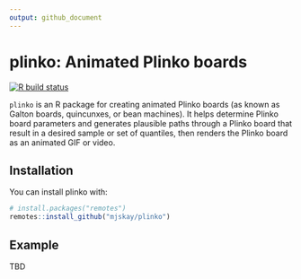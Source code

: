 ```yaml
---
output: github_document
---
```


# plinko: Animated Plinko boards

<!-- badges: start -->
[![R build status](https://github.com/mjskay/plinko/workflows/R-CMD-check/badge.svg)](https://github.com/mjskay/plinko/actions)
<!-- badges: end -->

`plinko` is an R package for creating animated Plinko boards (as known as Galton 
boards, quincunxes, or bean machines). It helps determine Plinko board parameters
and generates plausible paths through a Plinko board that result in a desired
sample or set of quantiles, then renders the Plinko board as an animated GIF or 
video.

## Installation

You can install plinko with:

``` r
# install.packages("remotes")
remotes::install_github("mjskay/plinko")
```

## Example

TBD
